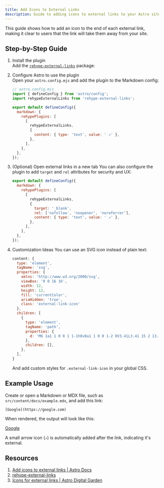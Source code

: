 ```yaml
---
title: Add Icons to External Links
description: Guide to adding icons to external links to your Astro site.
---
```



This guide shows how to add an icon to the end of each external link, making it clear to users that the link will take them away from your site.

## Step-by-Step Guide

<Steps>

1. Install the plugin  
   Add the [`rehype-external-links`](https://github.com/rehypejs/rehype-external-links) package:

   <PackageManagerCommand command="add rehype-external-links" />

2. Configure Astro to use the plugin  
    Open your `astro.config.mjs` and add the plugin to the Markdown config:

    ```js ins={3, 6-15}
    // astro.config.mjs
    import { defineConfig } from 'astro/config';
    import rehypeExternalLinks from 'rehype-external-links';

    export default defineConfig({
      markdown: {
        rehypePlugins: [
          [
            rehypeExternalLinks,
            {
              content: { type: 'text', value: ' ↗' },
            },
          ],
        ],
      },
    });
    ```

3. (Optional) Open external links in a new tab
    You can also configure the plugin to add `target` and `rel` attributes for security and UX:

    ```js
    export default defineConfig({
      markdown: {
        rehypePlugins: [
          [
            rehypeExternalLinks,
            {
              target: '_blank',
              rel: ['nofollow', 'noopener', 'noreferrer'],
              content: { type: 'text', value: ' ↗' },
            },
          ],
        ],
      },
    });
    ```
4. Customization Ideas
    You can use an SVG icon instead of plain text:
      ```js
      content: {
        type: 'element',
        tagName: 'svg',
        properties: {
          xmlns: 'http://www.w3.org/2000/svg',
          viewBox: '0 0 16 16',
          width: 12,
          height: 12,
          fill: 'currentColor',
          ariaHidden: 'true',
          class: 'external-link-icon'
        },
        children: [
          {
            type: 'element',
            tagName: 'path',
            properties: {
              d: 'M6 1a1 1 0 0 1 1-1h8v8a1 1 0 0 1-2 0V3.41L3.41 15 2 13.59 13.59 2H7a1 1 0 0 1-1-1z'
            },
            children: [],
          },
        ],
      }
      ```

    And add custom styles for `.external-link-icon` in your global CSS.

</Steps>

## Example Usage

Create or open a Markdown or MDX file, such as `src/content/docs/example.mdx`, and add this link:

```mdx
[Google](https://google.com)
```

When rendered, the output will look like this:

[Google](https://google.com)

A small arrow icon (`↗`) is automatically added after the link, indicating it's external.

## Resources

1. [Add icons to external links | Astro Docs](https://docs.astro.build/en/recipes/external-links)
2. [rehype-external-links](https://www.npmjs.com/package/rehype-external-links)
3. [Icons for external links | Astro Digital Garden](https://astro-digital-garden.stereobooster.com/recipes/icons-to-external-links)
